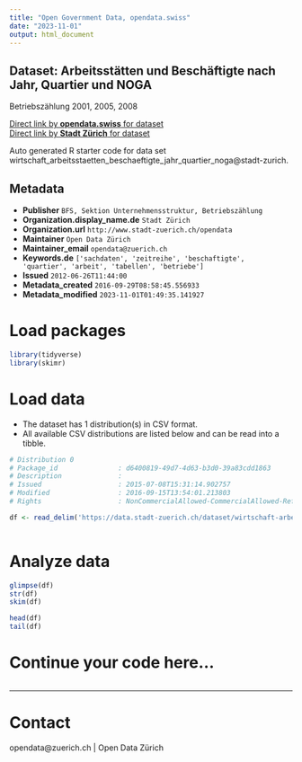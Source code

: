 ```yaml
---
title: "Open Government Data, opendata.swiss"
date: "2023-11-01"
output: html_document
---
```


## Dataset: Arbeitsstätten und Beschäftigte nach Jahr, Quartier und NOGA

Betriebszählung 2001, 2005, 2008

[Direct link by **opendata.swiss** for dataset](https://opendata.swiss/de/dataset/arbeitsstatten-und-beschaftigte-nach-jahr-quartier-und-noga)<br>
[Direct link by **Stadt Zürich** for dataset](https://data.stadt-zuerich.ch/dataset/wirtschaft-arbeitsstaetten-beschaeftigte-jahr-quartier-noga)

Auto generated R starter code for data set wirtschaft_arbeitsstaetten_beschaeftigte_jahr_quartier_noga@stadt-zurich.

## Metadata

- **Publisher** `BFS, Sektion Unternehmensstruktur, Betriebszählung `
- **Organization.display_name.de** `Stadt Zürich`
- **Organization.url** `http://www.stadt-zuerich.ch/opendata`
- **Maintainer** `Open Data Zürich`
- **Maintainer_email** `opendata@zuerich.ch`
- **Keywords.de** `['sachdaten', 'zeitreihe', 'beschaftigte', 'quartier', 'arbeit', 'tabellen', 'betriebe']`
- **Issued** `2012-06-26T11:44:00`
- **Metadata_created** `2016-09-29T08:58:45.556933`
- **Metadata_modified** `2023-11-01T01:49:35.141927`


# Load packages

```r

library(tidyverse)
library(skimr)

```

# Load data

-   The dataset has 1 distribution(s) in CSV format.
-   All available CSV distributions are listed below and can be read into a tibble.

```r

# Distribution 0
# Package_id               : d6400819-49d7-4d63-b3d0-39a83cdd1863
# Description              : 
# Issued                   : 2015-07-08T15:31:14.902757
# Modified                 : 2016-09-15T13:54:01.213803
# Rights                   : NonCommercialAllowed-CommercialAllowed-ReferenceNotRequired

df <- read_delim('https://data.stadt-zuerich.ch/dataset/wirtschaft-arbeitsstaetten-beschaeftigte-jahr-quartier-noga/download/arbeitsstaetten_beschaeftigte_jahr_quartier_noga.csv')



```

# Analyze data

```r

glimpse(df)
str(df)
skim(df)

head(df)
tail(df)

```

# Continue your code here...

```r

```

------------------------------------------------------------------------

# Contact

opendata@zuerich.ch | Open Data Zürich
